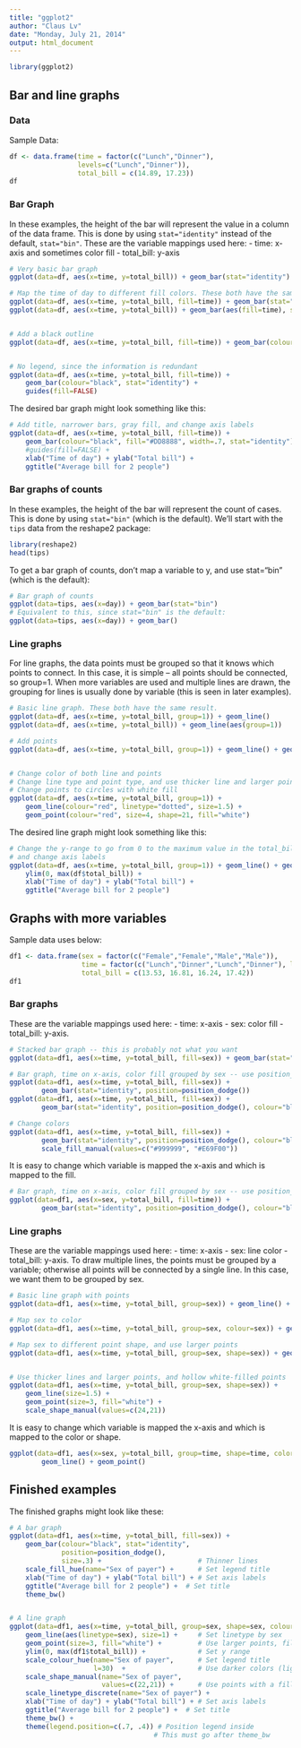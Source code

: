 ```yaml
---
title: "ggplot2"
author: "Claus Lv"
date: "Monday, July 21, 2014"
output: html_document
---
```


```r
library(ggplot2)
```


## Bar and line graphs

### Data
Sample Data:
```r
df <- data.frame(time = factor(c("Lunch","Dinner"),
                 levels=c("Lunch","Dinner")),
                 total_bill = c(14.89, 17.23))
df
```

### Bar Graph
In these examples, the height of the bar will represent the value in a column of the data frame. This is done by using `stat="identity"` instead of the default, `stat="bin"`.
These are the variable mappings used here:
- time: x-axis and sometimes color fill
- total_bill: y-axis

```r
# Very basic bar graph
ggplot(data=df, aes(x=time, y=total_bill)) + geom_bar(stat="identity")

# Map the time of day to different fill colors. These both have the same result.
ggplot(data=df, aes(x=time, y=total_bill, fill=time)) + geom_bar(stat="identity")
ggplot(data=df, aes(x=time, y=total_bill)) + geom_bar(aes(fill=time), stat="identity")


# Add a black outline
ggplot(data=df, aes(x=time, y=total_bill, fill=time)) + geom_bar(colour="black", stat="identity")


# No legend, since the information is redundant
ggplot(data=df, aes(x=time, y=total_bill, fill=time)) +
    geom_bar(colour="black", stat="identity") +
    guides(fill=FALSE)

```

The desired bar graph might look something like this:
```r
# Add title, narrower bars, gray fill, and change axis labels
ggplot(data=df, aes(x=time, y=total_bill, fill=time)) + 
    geom_bar(colour="black", fill="#DD8888", width=.7, stat="identity") + 
    #guides(fill=FALSE) +
    xlab("Time of day") + ylab("Total bill") +
    ggtitle("Average bill for 2 people")

```


### Bar graphs of counts
In these examples, the height of the bar will represent the count of cases. This is done by using `stat="bin"` (which is the default).
We'll start with the `tips` data from the reshape2 package:
```r
library(reshape2)
head(tips)
```
To get a bar graph of counts, don't map a variable to y, and use stat="bin" (which is the default):
```r
# Bar graph of counts
ggplot(data=tips, aes(x=day)) + geom_bar(stat="bin")
# Equivalent to this, since stat="bin" is the default:
ggplot(data=tips, aes(x=day)) + geom_bar()

```

### Line graphs
For line graphs, the data points must be grouped so that it knows which points to connect. In this case, it is simple -- all points should be connected, so group=1. When more variables are used and multiple lines are drawn, the grouping for lines is usually done by variable (this is seen in later examples).
```r
# Basic line graph. These both have the same result.
ggplot(data=df, aes(x=time, y=total_bill, group=1)) + geom_line()
ggplot(data=df, aes(x=time, y=total_bill)) + geom_line(aes(group=1))

# Add points
ggplot(data=df, aes(x=time, y=total_bill, group=1)) + geom_line() + geom_point()


# Change color of both line and points
# Change line type and point type, and use thicker line and larger points
# Change points to circles with white fill
ggplot(data=df, aes(x=time, y=total_bill, group=1)) + 
    geom_line(colour="red", linetype="dotted", size=1.5) + 
    geom_point(colour="red", size=4, shape=21, fill="white")

```

The desired line graph might look something like this:
```r
# Change the y-range to go from 0 to the maximum value in the total_bill column,
# and change axis labels
ggplot(data=df, aes(x=time, y=total_bill, group=1)) + geom_line() + geom_point() +
    ylim(0, max(df$total_bill)) +
    xlab("Time of day") + ylab("Total bill") +
    ggtitle("Average bill for 2 people")

```

## Graphs with more variables
Sample data uses below:
```r
df1 <- data.frame(sex = factor(c("Female","Female","Male","Male")),
                  time = factor(c("Lunch","Dinner","Lunch","Dinner"), levels=c("Lunch","Dinner")),
                  total_bill = c(13.53, 16.81, 16.24, 17.42))
df1

```

### Bar graphs

These are the variable mappings used here:
- time: x-axis
- sex: color fill
- total_bill: y-axis.
```r
# Stacked bar graph -- this is probably not what you want
ggplot(data=df1, aes(x=time, y=total_bill, fill=sex)) + geom_bar(stat="identity")

# Bar graph, time on x-axis, color fill grouped by sex -- use position_dodge()
ggplot(data=df1, aes(x=time, y=total_bill, fill=sex)) +
        geom_bar(stat="identity", position=position_dodge())
ggplot(data=df1, aes(x=time, y=total_bill, fill=sex)) +
        geom_bar(stat="identity", position=position_dodge(), colour="black")

# Change colors
ggplot(data=df1, aes(x=time, y=total_bill, fill=sex)) + 
        geom_bar(stat="identity", position=position_dodge(), colour="black") +
        scale_fill_manual(values=c("#999999", "#E69F00"))

```

It is easy to change which variable is mapped the x-axis and which is mapped to the fill. 
```r
# Bar graph, time on x-axis, color fill grouped by sex -- use position_dodge()
ggplot(data=df1, aes(x=sex, y=total_bill, fill=time)) +
        geom_bar(stat="identity", position=position_dodge(), colour="black")

```

### Line graphs
These are the variable mappings used here:
- time: x-axis
- sex: line color
- total_bill: y-axis.
To draw multiple lines, the points must be grouped by a variable; otherwise all points will be connected by a single line. In this case, we want them to be grouped by sex.
```r
# Basic line graph with points
ggplot(data=df1, aes(x=time, y=total_bill, group=sex)) + geom_line() + geom_point()

# Map sex to color
ggplot(data=df1, aes(x=time, y=total_bill, group=sex, colour=sex)) + geom_line() + geom_point()

# Map sex to different point shape, and use larger points
ggplot(data=df1, aes(x=time, y=total_bill, group=sex, shape=sex)) + geom_line() + geom_point()


# Use thicker lines and larger points, and hollow white-filled points
ggplot(data=df1, aes(x=time, y=total_bill, group=sex, shape=sex)) + 
    geom_line(size=1.5) + 
    geom_point(size=3, fill="white") +
    scale_shape_manual(values=c(24,21))

```

It is easy to change which variable is mapped the x-axis and which is mapped to the color or shape. 
```r
ggplot(data=df1, aes(x=sex, y=total_bill, group=time, shape=time, color=time)) + 
        geom_line() + geom_point()

```

## Finished examples
The finished graphs might look like these:
```r
# A bar graph
ggplot(data=df1, aes(x=time, y=total_bill, fill=sex)) + 
    geom_bar(colour="black", stat="identity",
             position=position_dodge(),
             size=.3) +                        # Thinner lines
    scale_fill_hue(name="Sex of payer") +      # Set legend title
    xlab("Time of day") + ylab("Total bill") + # Set axis labels
    ggtitle("Average bill for 2 people") +  # Set title
    theme_bw()


# A line graph
ggplot(data=df1, aes(x=time, y=total_bill, group=sex, shape=sex, colour=sex)) + 
    geom_line(aes(linetype=sex), size=1) +     # Set linetype by sex
    geom_point(size=3, fill="white") +         # Use larger points, fill with white
    ylim(0, max(df1$total_bill)) +             # Set y range
    scale_colour_hue(name="Sex of payer",      # Set legend title
                     l=30)  +                  # Use darker colors (lightness=30)
    scale_shape_manual(name="Sex of payer",
                       values=c(22,21)) +      # Use points with a fill color
    scale_linetype_discrete(name="Sex of payer") +
    xlab("Time of day") + ylab("Total bill") + # Set axis labels
    ggtitle("Average bill for 2 people") +  # Set title
    theme_bw() +
    theme(legend.position=c(.7, .4)) # Position legend inside
                                    # This must go after theme_bw

```

